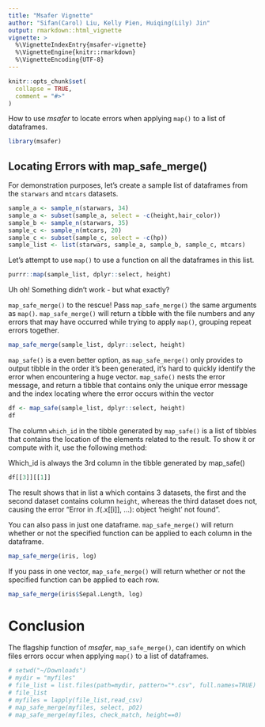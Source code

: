 ```yaml
---
title: "Msafer Vignette"
author: "Sifan(Carol) Liu, Kelly Pien, Huiqing(Lily) Jin"
output: rmarkdown::html_vignette
vignette: >
  %\VignetteIndexEntry{msafer-vignette}
  %\VignetteEngine{knitr::rmarkdown}
  %\VignetteEncoding{UTF-8}
---
```


```r
knitr::opts_chunk$set(
  collapse = TRUE,
  comment = "#>"
)
```

How to use *msafer* to locate errors when applying `map()` to a list of dataframes.

```r
library(msafer)
```

## Locating Errors with map_safe_merge()

For demonstration purposes, let's create a sample list of dataframes from the `starwars` and `mtcars` datasets.

```r
sample_a <- sample_n(starwars, 34)
sample_a <- subset(sample_a, select = -c(height,hair_color))
sample_b <- sample_n(starwars, 35)
sample_c <- sample_n(mtcars, 20)
sample_c <- subset(sample_c, select = -c(hp))
sample_list <- list(starwars, sample_a, sample_b, sample_c, mtcars)
```

Let's attempt to use `map()` to use a function on all the dataframes in this list.

```r
purrr::map(sample_list, dplyr::select, height)
```

Uh oh! Something didn't work - but what exactly?

`map_safe_merge()` to the rescue! Pass `map_safe_merge()` the same arguments as `map()`. `map_safe_merge()` will return a tibble with the file numbers and any errors that may have occurred while trying to apply `map()`, grouping repeat errors together.

```r
map_safe_merge(sample_list, dplyr::select, height)
```
`map_safe()` is a even better option, as `map_safe_merge()` only provides to output tibble in the order it's been generated, it's hard to quickly identify the error when encountering a huge vector. `map_safe()` nests the error message, and return a tibble that contains only the unique error message and the index locating where the error occurs within the vector

```r
df <- map_safe(sample_list, dplyr::select, height)
df
```

The column `which_id` in the tibble generated by `map_safe()` is a list of tibbles that contains the location of the elements related to the result. To show it or compute with it, use the following method:

Which_id is always the 3rd column in the tibble generated by map_safe()
```r
df[[3]][[1]]
```
The result shows that in list a which contains 3 datasets, the first and the second dataset contains column `height`, whereas the third dataset does not, causing the error "Error in .f(.x[[i]], ...): object 'height' not found". 


You can also pass in just one dataframe. `map_safe_merge()` will return whether or not the specified function can be applied to each column in the dataframe.

```r
map_safe_merge(iris, log)
```

If you pass in one vector, `map_safe_merge()` will return whether or not the specified function can be applied to each row.
```r
map_safe_merge(iris$Sepal.Length, log)
```

# Conclusion
The flagship function of *msafer*, `map_safe_merge()`, can identify on which files errors occur when applying `map()` to a list of dataframes.

```r
# setwd("~/Downloads")
# mydir = "myfiles"
# file_list = list.files(path=mydir, pattern="*.csv", full.names=TRUE)
# file_list
# myfiles = lapply(file_list,read_csv)
# map_safe_merge(myfiles, select, pO2)
# map_safe_merge(myfiles, check_match, height==0)
```
